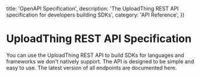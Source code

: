
  title: 'OpenAPI Specification',
  description:
    'The UploadThing REST API specification for developers building SDKs',
  category: 'API Reference',
})

# UploadThing REST API Specification

You can use the UploadThing REST API to build SDKs for languages and frameworks we don't natively support.
The API is designed to be simple and easy to use. The latest version of all endpoints are documented here.


<Scalar />

